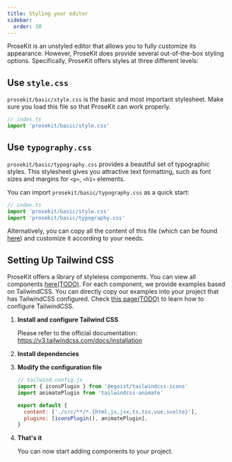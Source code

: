 ```yaml
---
title: Styling your editor
sidebar:
  order: 30
---
```



ProseKit is an unstyled editor that allows you to fully customize its appearance. However, ProseKit does provide several out-of-the-box styling options. Specifically, ProseKit offers styles at three different levels:

## Use `style.css`

`prosekit/basic/style.css` is the basic and most important stylesheet. Make sure you load this file so that ProseKit can work properly.

```ts {2}
// index.ts
import 'prosekit/basic/style.css'
```

## Use `typography.css`

`prosekit/basic/typography.css` provides a beautiful set of typographic styles. This stylesheet gives you attractive text formatting, such as font sizes and margins for `<p>`, `<h1>` elements.

You can import `prosekit/basic/typography.css` as a quick start:

```ts {3}
// index.ts
import 'prosekit/basic/style.css'
import 'prosekit/basic/typography.css'
```

Alternatively, you can copy all the content of this file (which can be found [here](https://unpkg.com/prosekit/dist/basic/typography.css)) and customize it according to your needs.

## Setting Up Tailwind CSS

ProseKit offers a library of styleless components. You can view all components [here(TODO)](HTTPS://example.com/THIS_WEBSITE_LINK_IS_NOT_READY_YET/PLEASE_FILL_ME_LATER). For each component, we provide examples based on TailwindCSS. You can directly copy our examples into your project that has TailwindCSS configured. Check [this page(TODO)](https://example.com/THIS_WEBSITE_LINK_IS_NOT_READY_YET/PLEASE_FILL_ME_LATER) to learn how to configure TailwindCSS.

<Steps>

1. **Install and configure Tailwind CSS**

   Please refer to the official documentation: https://v3.tailwindcss.com/docs/installation

2. **Install dependencies**

   <CodeGroupInstallation packages="tailwindcss-animate @egoist/tailwindcss-icons @iconify-json/lucide" />

3. **Modify the configuration file**

   ```js {2-3,7}
   // tailwind.config.js
   import { iconsPlugin } from '@egoist/tailwindcss-icons'
   import animatePlugin from 'tailwindcss-animate'

   export default {
     content: ['./src/**/*.{html,js,jsx,ts,tsx,vue,svelte}'],
     plugins: [iconsPlugin(), animatePlugin],
   }
   ```

4. **That's it**

   You can now start adding components to your project.

</Steps>
